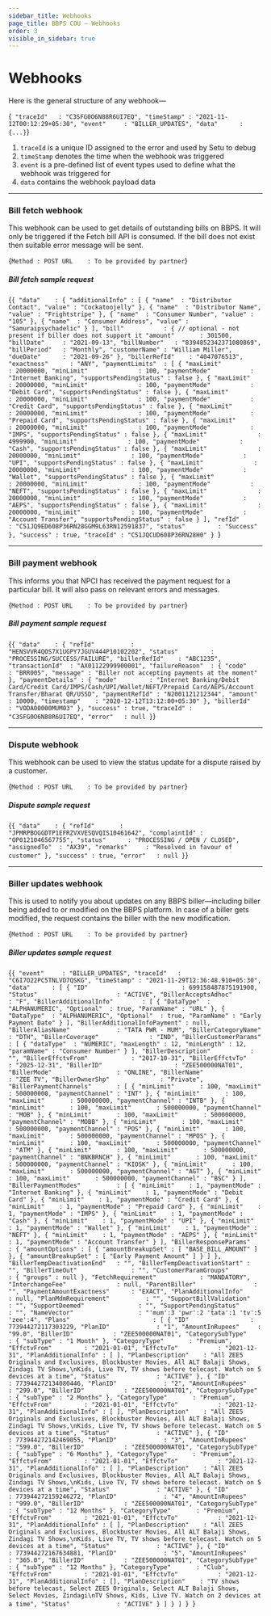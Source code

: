 ```yaml
---
sidebar_title: Webhooks
page_title: BBPS COU — Webhooks
order: 3
visible_in_sidebar: true
---
```


# Webhooks

Here is the general structure of any webhook—

<CodeBlockWithCopy language="json">{`
    "traceId"   : "C3SFG0O6N88R6UI7EQ",
    "timeStamp" : "2021-11-12T00:12:29+05:30",
    "event"     : "BILLER_UPDATES",
    "data"      : {...}`}</CodeBlockWithCopy>

1. `traceId` is a unique ID assigned to the error and used by Setu to debug
2. `timeStamp` denotes the time when the webhook was triggered
3. `event` is a pre-defined list of event types used to define what the webhook was triggered for
4. `data` contains the webhook payload data



<hr class="primary" />


### Bill fetch webhook
This webhook can be used to get details of outstanding bills on BBPS. It will only be triggered if the Fetch bill API is
consumed. If the bill does not exist then suitable error
message will be sent.

<CodeBlockWithCopy language="json">{`Method : POST
URL    : To be provided by partner`}</CodeBlockWithCopy>

##### Bill fetch sample request

<CodeBlockWithCopy language="json">{`{
    "data"    : {
        "additionalInfo" : [
            {
                "name"  : "Distributor Contact",
                "value" : "Cockatoojelly"
            },
            {
                "name"  : "Distributor Name",
                "value" : "Frightstripe"
            },
            {
                "name"  : "Consumer Number",
                "value" : "105"
            },
            {
                "name"  : "Consumer Address",
                "value" : "Samuraipsychadelic"
            }
        ],
        "bill"           : {
            // optional - not present if biller does not support it
            "amount"       : 301500,
            "billDate"     : "2021-09-13",
            "billNumber"   : "8394852342371080869",
            "billPeriod"   : "Monthly",
            "customerName" : "William Miller",
            "dueDate"      : "2021-09-26"
        },
        "billerRefId"    : "4047076513",
        "exactness"      : "ANY",
        "paymentLimits"  : [
            {
                "maxLimit"              : 20000000,
                "minLimit"              : 100,
                "paymentMode"           : "Internet Banking",
                "supportsPendingStatus" : false
            },
            {
                "maxLimit"              : 20000000,
                "minLimit"              : 100,
                "paymentMode"           : "Debit Card",
                "supportsPendingStatus" : false
            },
            {
                "maxLimit"              : 20000000,
                "minLimit"              : 100,
                "paymentMode"           : "Credit Card",
                "supportsPendingStatus" : false
            },
            {
                "maxLimit"              : 20000000,
                "minLimit"              : 100,
                "paymentMode"           : "Prepaid Card",
                "supportsPendingStatus" : false
            },
            {
                "maxLimit"              : 20000000,
                "minLimit"              : 100,
                "paymentMode"           : "IMPS",
                "supportsPendingStatus" : false
            },
            {
                "maxLimit"              : 4999900,
                "minLimit"              : 100,
                "paymentMode"           : "Cash",
                "supportsPendingStatus" : false
            },
            {
                "maxLimit"              : 20000000,
                "minLimit"              : 100,
                "paymentMode"           : "UPI",
                "supportsPendingStatus" : false
            },
            {
                "maxLimit"              : 20000000,
                "minLimit"              : 100,
                "paymentMode"           : "Wallet",
                "supportsPendingStatus" : false
            },
            {
                "maxLimit"              : 20000000,
                "minLimit"              : 100,
                "paymentMode"           : "NEFT",
                "supportsPendingStatus" : false
            },
            {
                "maxLimit"              : 20000000,
                "minLimit"              : 100,
                "paymentMode"           : "AEPS",
                "supportsPendingStatus" : false
            },
            {
                "maxLimit"              : 20000000,
                "minLimit"              : 100,
                "paymentMode"           : "Account Transfer",
                "supportsPendingStatus" : false
            }
        ],
        "refId"          : "C51JQ9ED608P36RN28GGM9L63RN12591837",
        "status"         : "Success"
    },
    "success" : true,
    "traceId" : "C51JQCUD608P36RN28H0"
}
`}</CodeBlockWithCopy>



<hr class="primary" />



### Bill payment webhook
This informs you that NPCI has received the payment request for a particular bill. It will also pass on
relevant errors and messages.

<CodeBlockWithCopy language="json">{`Method : POST
URL    : To be provided by partner`}</CodeBlockWithCopy>

##### Bill payment sample request
<CodeBlockWithCopy language="json">{`{
    "data"    : {
        "refId"          : "HENSVVR4QOS7X1UGPY7JGUV444P10102202",
        "status"         : "PROCESSING/SUCCESS/FAILURE",
        "billerRefId"    : "ABC1235",
        "transactionId"  : "AX01122999900001",
        "failureReason"  : {
            "code"    : "BRR005",
            "message" : "Biller not accepting payments at the moment"
        },
        "paymentDetails" : {
            "mode"         : "Internet Banking/Debit Card/Credit Card/IMPS/Cash/UPI/Wallet/NEFT/Prepaid Card/AEPS/Account Transfer/Bharat QR/USSD",
            "paymentRefId" : "N2001121212344",
            "amount"       : 10000,
            "timestamp"    : "2020-12-12T13:12:00+05:30"
        },
        "billerId"       : "VODA00000MUM03"
    },
    "success" : true,
    "traceId" : "C3SFG0O6N88R6UI7EQ",
    "error"   : null
}`}</CodeBlockWithCopy>


<hr class="primary" />


### Dispute webhook
This webhook can be used to view the status update for a dispute raised by a customer.

<CodeBlockWithCopy language="json">{`Method : POST
URL    : To be provided by partner`}</CodeBlockWithCopy>

##### Dispute sample request
<CodeBlockWithCopy language="json">{`{
    "data"    : {
        "refId"       : "JPMRPBOGGDTP1EFRZVXVESQVQIS10461642",
        "complaintId" : "OP0121046567755",
        "status"      : "PROCESSING / OPEN / CLOSED",
        "assignedTo"  : "AX39",
        "remarks"     : "Resolved in favour of customer"
    },
    "success" : true,
    "error"   : null
}`}</CodeBlockWithCopy>

<hr class="primary" />

### Biller updates webhook
This is used to notify you about updates on any BBPS biller—including biller being
 added to or modified on the BBPS platform. In case of a biller gets modified, the
 request contains the biller with the new modification.

<CodeBlockWithCopy language="json">{`Method : POST
URL    : To be provided by partner`}</CodeBlockWithCopy>

##### Biller updates sample request
<CodeBlockWithCopy language="json">{`{
    "event"     : "BILLER_UPDATES",
    "traceId"   : "C6I7O22PC5TNLVD7QSKG",
    "timeStamp" : "2021-11-29T12:36:48.910+05:30",
    "data"      : [
        {
            "ID"                          : 699158487875191900,
            "Status"                      : "ACTIVE",
            "BillerAcceptsAdhoc"          : "F",
            "BillerAdditionalInfo"        : [
                {
                    "DataType"  : "ALPHANUMERIC",
                    "Optional"  : true,
                    "ParamName" : "URL"
                },
                {
                    "DataType"  : "ALPHANUMERIC",
                    "Optional"  : true,
                    "ParamName" : "Early Payment Date"
                }
            ],
            "BillerAdditionalInfoPayment" : null,
            "BillerAliasName"             : "TATA PWR - MUM",
            "BillerCategoryName"          : "DTH",
            "BillerCoverage"              : "IND",
            "BillerCustomerParams"        : [
                {
                    "dataType"  : "NUMERIC",
                    "maxLength" : 12,
                    "minLength" : 12,
                    "paramName" : "Consumer Number"
                }
            ],
            "BillerDescription"           : "",
            "BillerEffctvFrom"            : "2017-10-31",
            "BillerEffctvTo"              : "2025-12-31",
            "BillerID"                    : "ZEE500000NAT01",
            "BillerMode"                  : "ONLINE",
            "BillerName"                  : "ZEE TV",
            "BillerOwnerShp"              : "Private",
            "BillerPaymentChannels"       : [
                {
                    "minLimit"       : 100,
                    "maxLimit"       : 500000000,
                    "paymentChannel" : "INT"
                },
                {
                    "minLimit"       : 100,
                    "maxLimit"       : 500000000,
                    "paymentChannel" : "INTB"
                },
                {
                    "minLimit"       : 100,
                    "maxLimit"       : 500000000,
                    "paymentChannel" : "MOB"
                },
                {
                    "minLimit"       : 100,
                    "maxLimit"       : 500000000,
                    "paymentChannel" : "MOBB"
                },
                {
                    "minLimit"       : 100,
                    "maxLimit"       : 500000000,
                    "paymentChannel" : "POS"
                },
                {
                    "minLimit"       : 100,
                    "maxLimit"       : 500000000,
                    "paymentChannel" : "MPOS"
                },
                {
                    "minLimit"       : 100,
                    "maxLimit"       : 500000000,
                    "paymentChannel" : "ATM"
                },
                {
                    "minLimit"       : 100,
                    "maxLimit"       : 500000000,
                    "paymentChannel" : "BNKBRNCH"
                },
                {
                    "minLimit"       : 100,
                    "maxLimit"       : 500000000,
                    "paymentChannel" : "KIOSK"
                },
                {
                    "minLimit"       : 100,
                    "maxLimit"       : 500000000,
                    "paymentChannel" : "AGT"
                },
                {
                    "minLimit"       : 100,
                    "maxLimit"       : 500000000,
                    "paymentChannel" : "BSC"
                }
            ],
            "BillerPaymentModes"          : [
                {
                    "minLimit"    : 1,
                    "paymentMode" : "Internet Banking"
                },
                {
                    "minLimit"    : 1,
                    "paymentMode" : "Debit Card"
                },
                {
                    "minLimit"    : 1,
                    "paymentMode" : "Credit Card"
                },
                {
                    "minLimit"    : 1,
                    "paymentMode" : "Prepaid Card"
                },
                {
                    "minLimit"    : 1,
                    "paymentMode" : "IMPS"
                },
                {
                    "minLimit"    : 1,
                    "paymentMode" : "Cash"
                },
                {
                    "minLimit"    : 1,
                    "paymentMode" : "UPI"
                },
                {
                    "minLimit"    : 1,
                    "paymentMode" : "Wallet"
                },
                {
                    "minLimit"    : 1,
                    "paymentMode" : "NEFT"
                },
                {
                    "minLimit"    : 1,
                    "paymentMode" : "AEPS"
                },
                {
                    "minLimit"    : 1,
                    "paymentMode" : "Account Transfer"
                }
            ],
            "BillerResponseParams"        : {
                "amountOptions" : [
                    {
                        "amountBreakupSet" : [
                            "BASE_BILL_AMOUNT"
                        ]
                    },
                    {
                        "amountBreakupSet" : [
                            "Early Payment Amount"
                        ]
                    }
                ]
            },
            "BillerTempDeactivationEnd"   : "",
            "BillerTempDeactivationStart" : "",
            "BillerTimeOut"               : "",
            "CustomerParamGroups"         : {
                "groups" : null
            },
            "FetchRequirement"            : "MANDATORY",
            "InterchangeFee"              : null,
            "ParentBiller"                : "",
            "PaymentAmountExactness"      : "EXACT",
            "PlanAdditionalInfo"          : null,
            "PlanMdmRequirement"          : "",
            "SupportBillValidation"       : "",
            "SupportDeemed"               : "",
            "SupportPendingStatus"        : "",
            "NameVector"                  : "'mum':3 'pwr':2 'tata':1 'tv':5 'zee':4",
            "Plans"                       : [
                {
                    "ID"                 : 773944272117303229,
                    "PlanID"             : "1",
                    "AmountInRupees"     : "99.0",
                    "BillerID"           : "ZEE500000NAT01",
                    "CategorySubType"    : {
                        "subType" : "1 Month"
                    },
                    "CategoryType"       : "Premium",
                    "EffctvFrom"         : "2021-01-01",
                    "EffctvTo"           : "2021-12-31",
                    "PlanAdditionalInfo" : [ ],
                    "PlanDescription"    : "All ZEE5 Originals and Exclusives, Blockbuster Movies, All ALT Balaji Shows, Zindagi TV Shows,\nKids, Live TV, TV shows before telecast. Watch on 5 devices at a time",
                    "Status"             : "ACTIVE"
                },
                {
                    "ID"                 : 773944272134080446,
                    "PlanID"             : "2",
                    "AmountInRupees"     : "299.0",
                    "BillerID"           : "ZEE500000NAT01",
                    "CategorySubType"    : {
                        "subType" : "2 Months"
                    },
                    "CategoryType"       : "Premium",
                    "EffctvFrom"         : "2021-01-01",
                    "EffctvTo"           : "2021-12-31",
                    "PlanAdditionalInfo" : [ ],
                    "PlanDescription"    : "All ZEE5 Originals and Exclusives, Blockbuster Movies, All ALT Balaji Shows, Zindagi TV Shows,\nKids, Live TV, TV shows before telecast. Watch on 5 devices at a time",
                    "Status"             : "ACTIVE"
                },
                {
                    "ID"                 : 773944272142469055,
                    "PlanID"             : "3",
                    "AmountInRupees"     : "599.0",
                    "BillerID"           : "ZEE500000NAT01",
                    "CategorySubType"    : {
                        "subType" : "6 Months"
                    },
                    "CategoryType"       : "Premium",
                    "EffctvFrom"         : "2021-01-01",
                    "EffctvTo"           : "2021-12-31",
                    "PlanAdditionalInfo" : [ ],
                    "PlanDescription"    : "All ZEE5 Originals and Exclusives, Blockbuster Movies, All ALT Balaji Shows, Zindagi TV Shows,\nKids, Live TV, TV shows before telecast. Watch on 5 devices at a time",
                    "Status"             : "ACTIVE"
                },
                {
                    "ID"                 : 773944272159246272,
                    "PlanID"             : "4",
                    "AmountInRupees"     : "999.0",
                    "BillerID"           : "ZEE500000NAT01",
                    "CategorySubType"    : {
                        "subType" : "12 Months"
                    },
                    "CategoryType"       : "Premium",
                    "EffctvFrom"         : "2021-01-01",
                    "EffctvTo"           : "2021-12-31",
                    "PlanAdditionalInfo" : [ ],
                    "PlanDescription"    : "All ZEE5 Originals and Exclusives, Blockbuster Movies, All ALT Balaji Shows, Zindagi TV Shows,\nKids, Live TV, TV shows before telecast. Watch on 5 devices at a time",
                    "Status"             : "ACTIVE"
                },
                {
                    "ID"                 : 773944272167634881,
                    "PlanID"             : "5",
                    "AmountInRupees"     : "365.0",
                    "BillerID"           : "ZEE500000NAT01",
                    "CategorySubType"    : {
                        "subType" : "12 Months"
                    },
                    "CategoryType"       : "Club",
                    "EffctvFrom"         : "2021-01-01",
                    "EffctvTo"           : "2021-12-31",
                    "PlanAdditionalInfo" : [],
                    "PlanDescription"    : "TV shows before telecast, Select ZEE5 Originals, Select ALT Balaji Shows, Select Movies, Zindagi\nTV Shows, Kids, Live TV. Watch on 2 devices at a time",
                    "Status"             : "ACTIVE"
                }
            ]
        }
    ]
}
`}</CodeBlockWithCopy>



